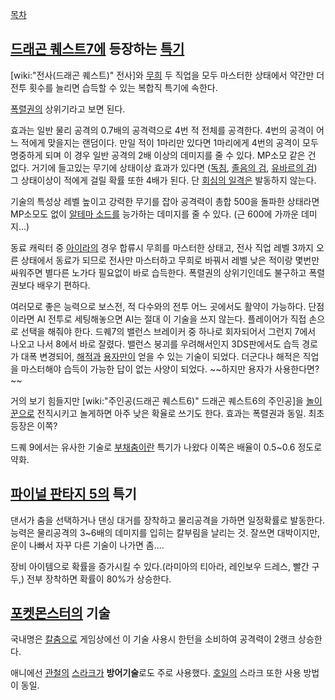 {{{+2 つるぎのまい }}}

[[목차]]
== [[드래곤 퀘스트7]]에 등장하는 [[특기]] ==
[wiki:"전사(드래곤 퀘스트)" 전사]와 [[무희]] 두 직업을 모두 마스터한 상태에서 약간만 더 전투 횟수를 늘리면 습득할 수 있는 복합직 특기에 속한다.

[[폭렬권]]의 상위기라고 보면 된다.

효과는 일반 물리 공격의 0.7배의 공격력으로 4번 적 전체를 공격한다. 4번의 공격이 어느 적에게 맞을지는 랜덤이다. 만일 적이 1마리만 있다면 1마리에게 4번의 공격이 모두 명중하게 되며 이 경우 일반 공격의 2배 이상의 데미지를 줄 수 있다. MP소모 같은 건 없다. 거기에 들고있는 무기에 상태이상 효과가 있다면 ([[독침]], [[졸음의 검]], [[유바르의 검]]) 그 상태이상이 적에게 걸릴 확률 또한 4배가 된다. 단 [[회심의 일격]]은 발동하지 않는다.

기술의 특성상 레벨 높이고 강력한 무기를 잡아 공격력이 총합 500을 돌파한 상태라면 MP소모도 없이 [[알테마 소드]]를 능가하는 데미지를 줄 수 있다. (근 600에 가까운 데미지...)

동료 캐릭터 중 [[아이라]]의 경우 합류시 무희를 마스터한 상태고, 전사 직업 레벨 3까지 오른 상태에서 동료가 되므로 전사만 마스터하고 무희로 바꿔서 레벨 낮은 적이랑 몇번만 싸워주면 별다른 노가다 필요없이 바로 습득한다. 폭렬권의 상위기인데도 불구하고 폭렬권보다 배우기 편하다.

여러모로 좋은 능력으로 보스전, 적 다수와의 전투 어느 곳에서도 활약이 가능하다. 단점이라면 AI 전투로 세팅해놓으면 AI는 절대 이 기술을 쓰지 않는다. 플레이어가 직접 손으로 선택을 해줘야 한다. 드퀘7의 밸런스 브레이커 중 하나로 회자되어서 그런지 7에서 나오고 나서 8에서 바로 잘렸다. 밸런스 붕괴를 우려해서인지 3DS판에서도 습득 경로가 대폭 변경되어, [[해적]]과 [[용자]]만이 얻을 수 있는 기술이 되었다. 더군다나 해적은 직업을 마스터해야 습득이 가능한 답이 없는 사양이 되었다. ~~하지만 용자가 사용한다면?~~

거의 보기 힘들지만 [wiki:"주인공(드래곤 퀘스트6)" 드래곤 퀘스트6의 주인공]을 [[놀이꾼]]으로 전직시키고 놀게하면 아주 낮은 확율로 쓰기도 한다. 효과는 폭렬권과 동일. 최초 등장은 이쪽?

드퀘 9에서는 유사한 기술로 [[부채춤]]이란 특기가 나왔다 이쪽은 배율이 0.5~0.6 정도로 약화.

== [[파이널 판타지 5]]의 특기 ==
댄서가 춤을 선택하거나 댄싱 대거를 장착하고 물리공격을 가하면 일정확률로 발동한다. 능력은 물리공격의 3~6배의 데미지를 입히는 칼부림을 날리는 것. 잘쓰면 대박이지만, 운이 나빠서 자꾸 다른 기술이 나가면 좀....

장비 아이템으로 확률을 증가시킬 수 있다.(라미아의 티아라, 레인보우 드레스, 빨간 구두,) 전부 장착하면 확률이 80%가 상승한다.

== [[포켓몬스터]]의 기술 ==
국내명은 [[칼춤]]으로 게임상에선 이 기술 사용시 한턴을 소비하여 공격력이 2랭크 상승한다. 

애니에선 [[관철]]의 [[스라크]]가 '''방어기술'''로도 주로 사용했다. [[호일]]의 스라크 또한 사용 방법이 동일.
